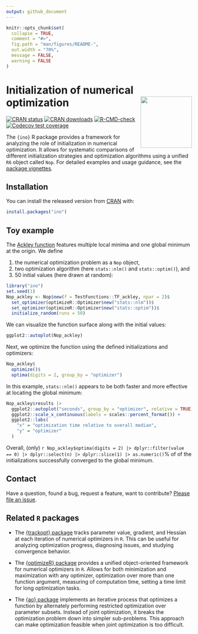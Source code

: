 ```yaml
---
output: github_document
---
```


<!-- README.md is generated from README.Rmd. Please edit that file -->

```r
knitr::opts_chunk$set(
  collapse = TRUE,
  comment = "#>",
  fig.path = "man/figures/README-",
  out.width = "70%",
  message = FALSE,
  warning = FALSE
)
```

# Initialization of numerical optimization <a href="https://loelschlaeger.de/ino/"><img src="man/figures/logo.png" align="right" height="139" /></a>

<!-- badges: start -->
[![CRAN status](https://www.r-pkg.org/badges/version/ino)](https://CRAN.R-project.org/package=ino)
[![CRAN downloads](https://cranlogs.r-pkg.org/badges/last-month/ino)](https://CRAN.R-project.org/package=ino)
[![R-CMD-check](https://github.com/loelschlaeger/ino/workflows/R-CMD-check/badge.svg)](https://github.com/loelschlaeger/ino/actions)
[![Codecov test coverage](https://codecov.io/gh/loelschlaeger/ino/branch/master/graph/badge.svg)](https://app.codecov.io/gh/loelschlaeger/ino?branch=master)
<!-- badges: end -->

The `{ino}` R package provides a framework for analyzing the role of initialization in numerical optimization. It allows for systematic comparisons of different initialization strategies and optimization algorithms using a unified `R6` object called `Nop`. For detailed examples and usage guidance, see the [package vignettes](https://loelschlaeger.de/ino/articles/).

## Installation

You can install the released version from [CRAN](https://CRAN.R-project.org) with:

```r
install.packages("ino")
```

## Toy example

The [Ackley function](https://en.wikipedia.org/wiki/Ackley_function) features multiple local minima and one global minimum at the origin. We define 

1. the numerical optimization problem as a `Nop` object, 
2. two optimization algorithm (here `stats::nlm()` and `stats::optim()`), and 
3. 50 initial values (here drawn at random):

```r
library("ino")
set.seed(1)
Nop_ackley <- Nop$new(f = TestFunctions::TF_ackley, npar = 2)$
  set_optimizer(optimizeR::Optimizer$new("stats::nlm"))$
  set_optimizer(optimizeR::Optimizer$new("stats::optim"))$
  initialize_random(runs = 50)
```

We can visualize the function surface along with the initial values:

```r
ggplot2::autoplot(Nop_ackley)
```

Next, we optimize the function using the defined initializations and optimizers:

```r
Nop_ackley$
  optimize()$
  optima(digits = 2, group_by = "optimizer")
```

In this example, `stats::nlm()` appears to be both faster and more effective at locating the global minimum:

```r
Nop_ackley$results |> 
  ggplot2::autoplot("seconds", group_by = "optimizer", relative = TRUE) +
  ggplot2::scale_x_continuous(labels = scales::percent_format()) +
  ggplot2::labs(
    "x" = "optimization time relative to overall median",
    "y" = "optimizer"
  )
```

Overall, (only) `r Nop_ackley$optima(digits = 2) |> dplyr::filter(value == 0) |> dplyr::select(n) |> dplyr::slice(1) |> as.numeric()`% of of the initializations successfully converged to the global minimum.

## Contact

Have a question, found a bug, request a feature, want to contribute? [Please file an issue](https://github.com/loelschlaeger/ino/issues/new/choose).

## Related `R` packages

- The [{trackopt} package](https://CRAN.R-project.org/package=trackopt) tracks parameter value, gradient, and Hessian at each iteration of numerical optimizers in `R`. This can be useful for analyzing optimization progress, diagnosing issues, and studying convergence behavior.

- The [{optimizeR} package](https://CRAN.R-project.org/package=optimizeR) provides a unified object-oriented framework for numerical optimizers in `R`. Allows for both minimization and maximization with any optimizer, optimization over more than one function argument, measuring of computation time, setting a time limit for long optimization tasks.

- The [{ao} package](https://CRAN.R-project.org/package=ao) implements an iterative process that optimizes a function by alternately performing restricted optimization over parameter subsets. Instead of joint optimization, it breaks the optimization problem down into simpler sub-problems. This approach can make optimization feasible when joint optimization is too difficult.
